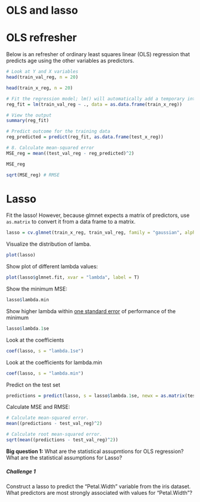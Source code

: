 # OLS and lasso

# OLS refresher

Below is an refresher of ordinary least squares linear (OLS) regression that predicts age using the other variables as predictors. 

```r
# Look at Y and X variables
head(train_val_reg, n = 20)

head(train_x_reg, n = 20)

# Fit the regression model; lm() will automatically add a temporary intercept column
reg_fit = lm(train_val_reg ~ ., data = as.data.frame(train_x_reg))

# View the output
summary(reg_fit) 

# Predict outcome for the training data
reg_predicted = predict(reg_fit, as.data.frame(test_x_reg))

# 8. Calculate mean-squared error
MSE_reg = mean((test_val_reg - reg_predicted)^2)

MSE_reg

sqrt(MSE_reg) # RMSE
```

# Lasso

Fit the lasso! However, because glmnet expects a matrix of predictors, use `as.matrix` to convert it from a data frame to a matrix. 

```r
lasso = cv.glmnet(train_x_reg, train_val_reg, family = "gaussian", alpha = 1)
```

Visualize the distribution of lamba. 
```r
plot(lasso)
```

Show plot of different lambda values: 
```r
plot(lasso$glmnet.fit, xvar = "lambda", label = T)
```

Show the minimum MSE:
```r
lasso$lambda.min
```

Show higher lambda within [one standard error](https://stats.stackexchange.com/questions/80268/empirical-justification-for-the-one-standard-error-rule-when-using-cross-validat) of performance of the minimum
```r
lasso$lambda.1se
```

Look at the coefficients
```r
coef(lasso, s = "lambda.1se")
```

Look at the coefficients for lambda.min
```r
coef(lasso, s = "lambda.min")
```

Predict on the test set
```r
predictions = predict(lasso, s = lasso$lambda.1se, newx = as.matrix(test_x_reg))
```

Calculate MSE and RMSE:
```r
# Calculate mean-squared error.
mean((predictions - test_val_reg)^2)

# Calculate root mean-squared error.
sqrt(mean((predictions - test_val_reg)^2))
```

**Big question 1:** What are the statistical assupmtions for OLS regression? What are the statistical assumptions for Lasso? 

##### Challenge 1
Construct a lasso to predict the "Petal.Width" variable from the iris dataset. What predictors are most strongly associated with values for "Petal.Width"? 